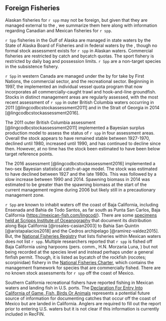 ## Foreign Fisheries

Alaskan fisheries for `r spp` may not be foreign, but given that they
are managed external to the \gls{pfmc}, we summarize them here
along with information regarding Canadian and Mexican fisheries for
`r spp`.

`r Spp` fisheries in the Gulf of Alaska are managed
in state waters by the State of Alaska Board of Fisheries and
in federal waters by the \gls{npfmc}, though no formal stock
assessment exists for `r spp` in Alaskan waters.
Commercial fisheries are restricted by catch and bycatch quotas.
The sport fishery is restricted by daily bag and possession limits.
`r Spp` are a non-target species in the subsistence fishery.

`r Spp` in western Canada are managed under the \gls{bcigfp}
by \gls{dfo} for take by
First Nations, the commercial sector, and the recreational sector.
Beginning in 1997,
the \gls{bcigfp} implemented an individual vessel quota program
that now incorporates all commercially-caught trawl and hook-and-line groundfish.
Stocks in distinct management areas are regularly assessed,
with the most recent assessment of `r spp`
in outer British Columbia waters occurring in 2011 [@lingcodbcstockassessment2011] and
in the Strait of Georgia in 2014 [@lingcodbcstockassessment2016].

The 2011 outer British Columbia assessment [@lingcodbcstockassessment2011]
implemented a
Bayesian surplus production model to assess
the status of `r spp` in four assessment areas.
Overall the stock appears to have
remained stable between 1927-1970,
declined until 1980,
increased until 1990, and
has continued to decline since then.
However, at no time has the stock been estimated
to have been below target reference points.

The 2016 assessment [@lingcodbcstockassessment2016]
implemented a two-sex Bayesian statistical catch-at-age model.
The stock was estimated to have declined between 1927 and the late 1980s.
This was followed by a slow increase between 1990 and 2014.
Spawning biomass in 2014 was estimated to be greater than
the spawning biomass at the start of the current management regime during 2006 but
likely still in a precautionary management zone.

`r Spp` are known to inhabit waters off the coast of Baja California,
including Ensenada and Bahia de Todo Santos, as far south as
Punta San Carlos, Baja California
([https://mexican-fish.com/lingcod/](https://mexican-fish.com/lingcod/)).
There are some
[specimens held at Scripps Institute of Oceanography](http://collections.ucsd.edu/mv/fish/act_searchCollection.php?name=Hexagrammidae+Ophiodon+elongatus&sort=&start=40)
that document its distribution along Baja California [@rosales-casian2003] to Bahia San Quintin [@aristapalacios2018] and
the Cedros archipelago [@ramirez-valdez2015].
But, the [National Fisheries Registry](https://www.gob.mx/cms/uploads/attachment/file/334832/DOF_-_CNP_2017.pdf)
that lists fisheries within Mexican waters does not list `r spp`.
Multiple researchers reported that `r spp` is fished off Baja California using harpoons (pers. comm., H.N. Morzaria Luna, \gls{nwfsc})
but not being recorded at the species level and instead perhaps under a general finfish permit.
Though, it is listed as bycatch of the rockfish (rocotes; scorpinidae) fishery
in the [National Fisheries Charter](https://www.gob.mx/cms/uploads/attachment/file/153374/Carta-Nacional-Pesquera-2012.pdf),
which contains the management framework for species that are commercially fished.
There are no known stock assessments for `r spp` off the coast of Mexico.

Southern California recreational fishers have reported fishing in
Mexican waters and landing fish in U.S. ports.
The [Declaration For Entry Into California of Game, Fish, Birds Or Animals](https://wildlife.ca.gov/Enforcement/Entry-Declaration)
represents a potential future source of information for documenting
catches that occur off the coast of Mexico but are landed in California.
Anglers are required to fill out the report prior to entering U.S. waters
but it is not clear if this information is currently included in RecFIN.
